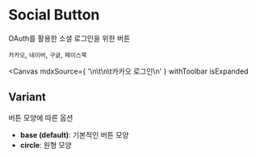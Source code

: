 
# Social Button

OAuth를 활용한 소셜 로그인을 위한 버튼

`카카오`, `네이버`, `구글`, `페이스북`

<Canvas
  mdxSource={
    '<SocialButton variant="base" colorScheme="kakao">\n\t<KakaoIcon width={24} height={24} />\n\t카카오 로그인\n</SocialButton>'
  }
  withToolbar
  isExpanded
>
  <Story id="components-social-button--base" />
</Canvas>

<ArgsTable story={PRIMARY_STORY} />

## Variant

버튼 모양에 따른 옵션

- **base (default)**: 기본적인 버튼 모양
- **circle**: 원형 모양

<Canvas withSource="none">
  <Story id="components-social-button--variant" />
</Canvas>
